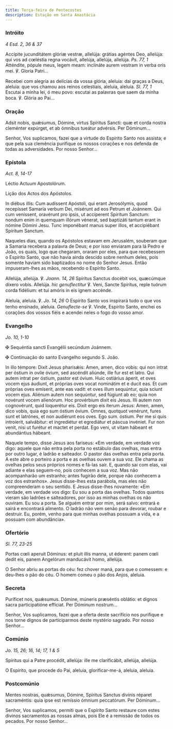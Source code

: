 ```yaml
---
title: Terça-feira de Pentecostes
description: Estação em Santa Anastácia
---
```


### Intróito

<em>4 Esd. 2, 36 & 37</em>

<div class="side-by-side not-content">

Accípite jucunditátem glóriæ vestræ, allelúja: grátias agéntes Deo, allelúja: qui vos ad cœléstia regna vocávit, allelúja, allelúja, allelúja. <em>Ps. 77, 1</em> Atténdite, pópule meus, legem meam: inclináte aurem vestram in verba oris mei. ℣. Gloria Patri...

Recebei com alegria as delícias da vossa glória, aleluia: dai graças a Deus, aleluia: que vos chamou aos reinos celestiais, aleluia, aleluia. <em>Sl. 77, 1</em> Escutai a minha lei, ó meu povo: escutai as palavras que saem da minha boca. ℣. Glória ao Pai...

</div>

### Oração

<div class="side-by-side not-content">

Adsit nobis, quǽsumus, Dómine, virtus Spíritus Sancti: quæ et corda nostra cleménter expúrget, et ab ómnibus tueátur advérsis. Per Dóminum...

Senhor, Vos suplicamos, fazei que a virtude do Espírito Santo nos assista; e que pela sua clemência purifique os nossos corações e nos defenda de todas as adversidades. Por nosso Senhor...

</div>

### Epístola

<em>Act. 8, 14-17</em>

<div class="side-by-side not-content">

Léctio Actuum Apostolórum.

Lição dos Actos dos Apóstolos.

In diébus illis: Cum audíssent Apóstoli, qui erant Jerosólymis, quod recepísset Samaría verbum Dei, misérunt ad eos Petrum et Joánnem. Qui cum veníssent, oravérunt pro ipsis, ut accíperent Spíritum Sanctum: nondum enim in quemquam illórum vénerat, sed baptizáti tantum erant in nómine Dómini Jesu. Tunc imponébant manus super illos, et accipiébant Spíritum Sanctum.

Naqueles dias, quando os Apóstolos estavam em Jerusalém, souberam que a Samaria recebera a palavra de Deus; e por isso enviaram para lá Pedro e João, os quais, logo que chegaram, oraram por eles, para que recebessem o Espírito Santo, que não havia ainda descido sobre nenhum deles, pois somente haviam sido baptizados no nome do Senhor Jesus. Então impuseram-lhes as mãos, recebendo o Espírito Santo.

</div>

<div class="side-by-side not-content">

Allelúja, allelúja. ℣. <em>Joann. 14, 26</em> Spíritus Sanctus docébit vos, quæcúmque díxero vobis. Allelúja. <em>hic genuflectitur</em> ℣. Veni, Sancte Spíritus, reple tuórum corda fidélium: et tui amóris in eis ignem accénde.

Aleluia, aleluia. ℣. <em>Jo. 14, 26</em> O Espírito Santo vos inspirará tudo o que vos tenho ensinado, aleluia. <em>Genuflecte-se</em> ℣. Vinde, Espírito Santo, enchei os corações dos vossos fiéis e acendei neles o fogo do vosso amor.

</div>

### Evangelho

<em>Jo. 10, 1-10</em>

<div class="side-by-side not-content">

<span class="cross text-red-500">✠</span> Sequéntia sancti Evangélii secúndum Joánnem.

<span class="cross text-red-500">✠</span> Continuação do santo Evangelho segundo
S. João.

In illo témpore: Dixit Jesus pharisǽis: Amen, amen, dico vobis: qui non intrat per óstium in ovíle óvium, sed ascéndit aliúnde, ille fur est et latro. Qui autem intrat per óstium, pastor est óvium. Huic ostiárius áperit, et oves vocem ejus áudiunt, et próprias oves vocat nominátim et e ducit eas. Et cum próprias oves emíserit, ante eas vadit: et oves illum sequúntur, quia sciunt vocem ejus. Aliénum autem non sequúntur, sed fúgiunt ab eo; quia non novérunt vocem alienórum. Hoc provérbium dixit eis Jesus. Illi autem non cognovérunt, quid loquerétur eis. Dixit ergo eis íterum Jesus: Amen, amen, dico vobis, quia ego sum óstium óvium. Omnes, quotquot venérunt, fures sunt et latrónes, et non audiérunt eos oves. Ego sum. óstium. Per me si quis introíerit, salvábitur: et ingrediétur et egrediátur et páscua invéniet. Fur non venit, nisi ut furétur et mactet et perdat. Ego veni, ut vitam hábeant et abundántius hábeant.

Naquele tempo, disse Jesus aos fariseus: «Em verdade, em verdade vos digo: aquele que não entra pela porta no estábulo das ovelhas, mas entra por outro lugar, é ladrão e salteador. O pastor das ovelhas entra pela porta. A este abre o porteiro a porta e as ovelhas ouvem a sua voz. Ele chama as ovelhas pelos seus próprios nomes e fá-las sair. E, quando sai com elas, vai adiante e elas seguem-no, pois conhecem a sua voz. Mas não acompanharão um estranho; antes fugirão dele, porque não conhecem a voz dos estranhos». Jesus disse-lhes esta parábola, mas eles não compreenderam o seu sentido. E Jesus disse-lhes novamente: «Em verdade, em verdade vos digo: Eu sou a porta das ovelhas. Todos quantos vieram são ladrões e salteadores, por isso as minhas ovelhas os não ouviram. Eu sou a porta. Se alguém entrar por mim, será salvo: entrará e sairá e encontrará alimento. O ladrão não vem senão para devorar, roubar e destruir. Eu, porém, venho para que minhas ovelhas possuam a vida, e a possuam com abundância».

</div>

### Ofertório

<em>Sl. 77, 23-25</em>

<div class="side-by-side not-content">

Portas cœli aperuit Dóminus: et pluit illis manna, ut éderent: panem cœli dedit eis, panem Angelórum manducávit homo, allelúja.

O Senhor abriu as portas do céu: fez chover maná, para que o comessem: e deu-lhes o pão do céu. O homem comeu o pão dos Anjos, aleluia.

</div>

### Secreta

<div class="side-by-side not-content">

Puríficet nos, quǽsumus. Dómine, múneris præséntis oblátio: et dignos sacra participatióne effíciat. Per Dóminum nostrum...

Senhor, Vos suplicamos, fazei que a oferta deste sacrifício nos purifique e nos torne dignos de participarmos deste mystério sagrado. Por nosso Senhor...

</div>

### Comúnio

<em>Jo. 15, 26; 16, 14; 17, 1 & 5</em>

<div class="side-by-side not-content">

Spíritus qui a Patre procédit, allelúja: ille me clarificábit, allelúja, allelúja.

O Espírito, que procede do Pai, aleluia, glorificar-me-á, aleluia, aleluia.

</div>

### Postcomúnio

<div class="side-by-side not-content">

Mentes nostras, quǽsumus, Dómine, Spíritus Sanctus divínis réparet sacraméntis: quia ipse est remíssio ómnium peccatórum. Per Dóminum...

Senhor, Vos suplicamos, permiti que o Espírito Santo restaure com estes divinos sacramentos as nossas almas, pois Ele é a remissão de todos os pecados. Por nosso Senhor...

</div>
